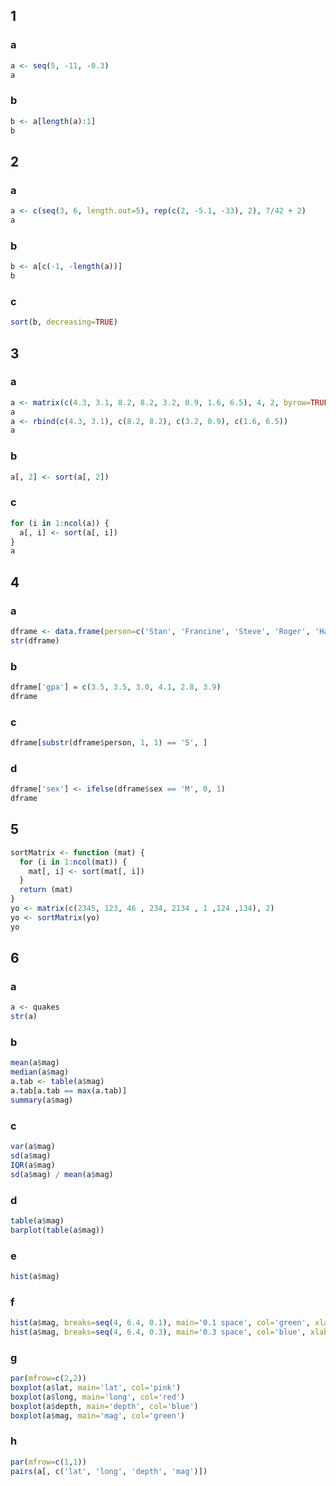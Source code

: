 ## 1
### a

```r
a <- seq(5, -11, -0.3)
a
```

### b

```r
b <- a[length(a):1]
b
```

## 2
### a

```r
a <- c(seq(3, 6, length.out=5), rep(c(2, -5.1, -33), 2), 7/42 + 2)
a
```

### b

```r
b <- a[c(-1, -length(a))]
b
```

### c

```r
sort(b, decreasing=TRUE)
```

## 3
### a

```r
a <- matrix(c(4.3, 3.1, 8.2, 8.2, 3.2, 0.9, 1.6, 6.5), 4, 2, byrow=TRUE)
a
a <- rbind(c(4.3, 3.1), c(8.2, 8.2), c(3.2, 0.9), c(1.6, 6.5))
a
```

### b

```r
a[, 2] <- sort(a[, 2])
```

### c

```r
for (i in 1:ncol(a)) {
  a[, i] <- sort(a[, i])
}
a
```

## 4
### a

```r
dframe <- data.frame(person=c('Stan', 'Francine', 'Steve', 'Roger', 'Hayley', 'Klaus'), sex=factor(c('M', 'F', 'M', 'M', 'F', 'M')), funny=factor(c('High', 'Mid', 'Low', 'High', 'Mid', 'Mid'), ordered=TRUE, levels=c('Low', 'Mid', 'High')))
str(dframe)
```

### b

```r
dframe['gpa'] = c(3.5, 3.5, 3.0, 4.1, 2.8, 3.9)
dframe
```

### c

```r
dframe[substr(dframe$person, 1, 1) == 'S', ]
```

### d

```r
dframe['sex'] <- ifelse(dframe$sex == 'M', 0, 1)
dframe
```

## 5

```r
sortMatrix <- function (mat) {
  for (i in 1:ncol(mat)) {
    mat[, i] <- sort(mat[, i])
  }
  return (mat)
}
yo <- matrix(c(2345, 123, 46 , 234, 2134 , 1 ,124 ,134), 2)
yo <- sortMatrix(yo)
yo
```

## 6
### a

```r
a <- quakes
str(a)
```

### b

```r
mean(a$mag)
median(a$mag)
a.tab <- table(a$mag)
a.tab[a.tab == max(a.tab)]
summary(a$mag)
```

### c

```r
var(a$mag)
sd(a$mag)
IQR(a$mag)
sd(a$mag) / mean(a$mag)
```

### d

```r
table(a$mag)
barplot(table(a$mag))
```

### e

```r
hist(a$mag)
```

### f

```r
hist(a$mag, breaks=seq(4, 6.4, 0.1), main='0.1 space', col='green', xlab='mag', ylab='count')
hist(a$mag, breaks=seq(4, 6.4, 0.3), main='0.3 space', col='blue', xlab='mag', ylab='count')
```

### g

```r
par(mfrow=c(2,2))
boxplot(a$lat, main='lat', col='pink')
boxplot(a$long, main='long', col='red')
boxplot(a$depth, main='depth', col='blue')
boxplot(a$mag, main='mag', col='green')
```

### h

```r
par(mfrow=c(1,1))
pairs(a[, c('lat', 'long', 'depth', 'mag')])
```
